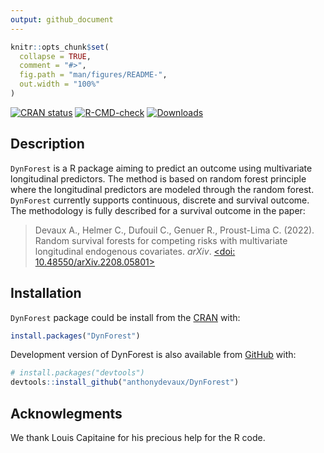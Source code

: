 ```yaml
---
output: github_document
---
```


<!-- README.md is generated from README.Rmd. Please edit that file -->

```r
knitr::opts_chunk$set(
  collapse = TRUE,
  comment = "#>",
  fig.path = "man/figures/README-",
  out.width = "100%"
)
```

<!-- badges: start -->
[![CRAN status](https://www.r-pkg.org/badges/version-last-release/DynForest)](https://CRAN.R-project.org/package=DynForest)
[![R-CMD-check](https://github.com/anthonydevaux/DynForest/actions/workflows/R-CMD-check.yaml/badge.svg)](https://github.com/anthonydevaux/DynForest/actions/workflows/R-CMD-check.yaml)
[![Downloads](https://cranlogs.r-pkg.org/badges/DynForest?color=blue)](https://www.r-pkg.org/pkg/DynForest)
<!-- badges: end -->

## Description

`DynForest` is a R package aiming to predict an outcome using multivariate longitudinal predictors. The method is based on random forest principle where the longitudinal predictors are modeled through the random forest. `DynForest` currently supports continuous, discrete and survival outcome. The methodology is fully described for a survival outcome in the paper:

> Devaux A., Helmer C., Dufouil C., Genuer R., Proust-Lima C. (2022). Random survival forests for competing risks with multivariate longitudinal endogenous covariates. _arXiv_. [<doi: 10.48550/arXiv.2208.05801>](https://doi.org/10.48550/arXiv.2208.05801)

## Installation

`DynForest` package could be install from the [CRAN](https://cran.r-project.org/package=DynForest) with:

```r
install.packages("DynForest")
```

Development version of DynForest is also available from [GitHub](https://github.com/anthonydevaux/DynForest) with:

```r
# install.packages("devtools")
devtools::install_github("anthonydevaux/DynForest")
```

## Acknowlegments

We thank Louis Capitaine for his precious help for the R code.
